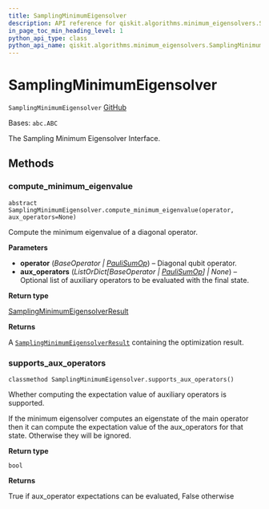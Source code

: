```yaml
---
title: SamplingMinimumEigensolver
description: API reference for qiskit.algorithms.minimum_eigensolvers.SamplingMinimumEigensolver
in_page_toc_min_heading_level: 1
python_api_type: class
python_api_name: qiskit.algorithms.minimum_eigensolvers.SamplingMinimumEigensolver
---
```


# SamplingMinimumEigensolver

<span id="qiskit.algorithms.minimum_eigensolvers.SamplingMinimumEigensolver" />

`SamplingMinimumEigensolver` [GitHub](https://github.com/qiskit/qiskit/tree/stable/0.23/qiskit/algorithms/minimum_eigensolvers/sampling_mes.py "view source code")

Bases: `abc.ABC`

The Sampling Minimum Eigensolver Interface.

## Methods

### compute\_minimum\_eigenvalue

<span id="qiskit.algorithms.minimum_eigensolvers.SamplingMinimumEigensolver.compute_minimum_eigenvalue" />

`abstract SamplingMinimumEigensolver.compute_minimum_eigenvalue(operator, aux_operators=None)`

Compute the minimum eigenvalue of a diagonal operator.

**Parameters**

*   **operator** (*BaseOperator |* [*PauliSumOp*](qiskit.opflow.primitive_ops.PauliSumOp "qiskit.opflow.primitive_ops.PauliSumOp")) – Diagonal qubit operator.
*   **aux\_operators** (*ListOrDict\[BaseOperator |* [*PauliSumOp*](qiskit.opflow.primitive_ops.PauliSumOp "qiskit.opflow.primitive_ops.PauliSumOp")*] | None*) – Optional list of auxiliary operators to be evaluated with the final state.

**Return type**

[SamplingMinimumEigensolverResult](qiskit.algorithms.minimum_eigensolvers.SamplingMinimumEigensolverResult "qiskit.algorithms.minimum_eigensolvers.SamplingMinimumEigensolverResult")

**Returns**

A [`SamplingMinimumEigensolverResult`](qiskit.algorithms.minimum_eigensolvers.SamplingMinimumEigensolverResult "qiskit.algorithms.minimum_eigensolvers.SamplingMinimumEigensolverResult") containing the optimization result.

### supports\_aux\_operators

<span id="qiskit.algorithms.minimum_eigensolvers.SamplingMinimumEigensolver.supports_aux_operators" />

`classmethod SamplingMinimumEigensolver.supports_aux_operators()`

Whether computing the expectation value of auxiliary operators is supported.

If the minimum eigensolver computes an eigenstate of the main operator then it can compute the expectation value of the aux\_operators for that state. Otherwise they will be ignored.

**Return type**

`bool`

**Returns**

True if aux\_operator expectations can be evaluated, False otherwise

